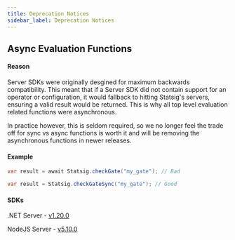 ```yaml
---
title: Deprecation Notices
sidebar_label: Deprecation Notices
---
```


## Async Evaluation Functions

#### Reason
Server SDKs were originally desgined for maximum backwards compatibility. 
This meant that if a Server SDK did not contain support for an operator or configuration, 
it would fallback to hitting Statsig's servers, ensuring a valid result would be returned. 
This is why all top level evaluation related functions were asynchronous.

In practice however, this is seldom required, so we no longer feel the trade off 
for sync vs async functions is worth it and will be removing the asynchronous functions in newer releases.

#### Example

```java
var result = await Statsig.checkGate("my_gate"); // Bad

var result = Statsig.checkGateSync("my_gate"); // Good
```

#### SDKs

.NET Server - [v1.20.0](https://github.com/statsig-io/dotnet-sdk/releases/tag/v1.20.0)

NodeJS Server - [v5.10.0](https://github.com/statsig-io/dotnet-sdk/releases/tag/v5.10.0)


